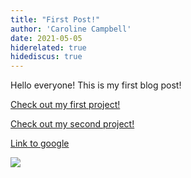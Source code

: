 ```yaml
---
title: "First Post!"
author: 'Caroline Campbell'
date: 2021-05-05
hiderelated: true
hidediscus: true
---
```


Hello everyone! This is my first blog post! 


[Check out my first project!](/project/project1/)

[Check out my second project!](/project/project2/)

[Link to google](https://www.google.com)

![](/post/2021-05-05-first-post_files/tower.jpeg)

